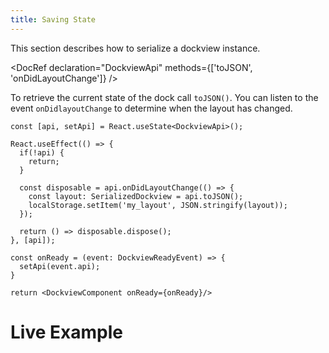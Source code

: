 ```yaml
---
title: Saving State
---
```



This section describes how to serialize a dockview instance.

<DocRef declaration="DockviewApi" methods={['toJSON', 'onDidLayoutChange']} />

To retrieve the current state of the dock call `toJSON()`.
You can listen to the event `onDidlayoutChange` to determine when the layout has changed.

```tsx
const [api, setApi] = React.useState<DockviewApi>();

React.useEffect(() => {
  if(!api) {
    return;
  }

  const disposable = api.onDidLayoutChange(() => {
    const layout: SerializedDockview = api.toJSON();
    localStorage.setItem('my_layout', JSON.stringify(layout));
  });

  return () => disposable.dispose();
}, [api]);

const onReady = (event: DockviewReadyEvent) => {
  setApi(event.api);
}

return <DockviewComponent onReady={onReady}/>
```

# Live Example

<CodeRunner id="dockview/layout"/>
